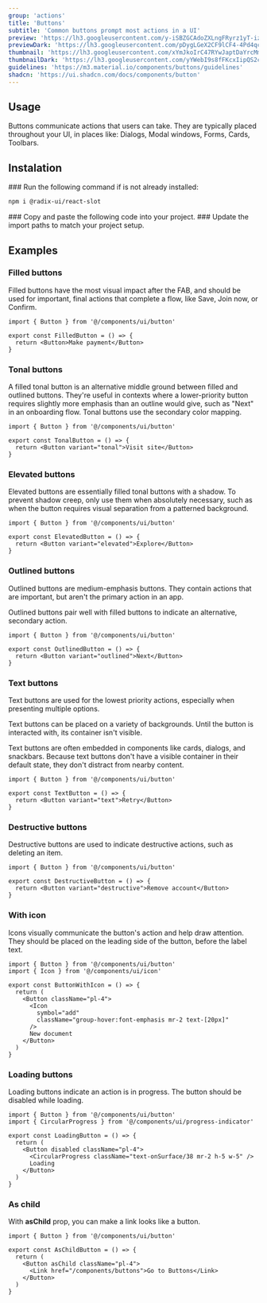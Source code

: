 ```yaml
---
group: 'actions'
title: 'Buttons'
subtitle: 'Common buttons prompt most actions in a UI'
preview: 'https://lh3.googleusercontent.com/y-iSBZGCAdoZXLngFRyrz1yT-izR5A0jLcpGNSTsqWPlqDugm7L2G4xNhexzC3DXnaEXN5jj00Yef5tQzRE23URZu4Ei9g9eCAjuvJdi5iOyAduMBUM=s0'
previewDark: 'https://lh3.googleusercontent.com/pDygLGeX2CF9lCF4-4Pd4qc8pMRJ2pWVyfy7iFr6YDeaJdtcaIfq0RCMn_zEyis06GNXIBWu78qHB6LC9e7o8eV8x8PCx4_SpYOxWMTgf36qtpNE9Fw=s0'
thumbnail: 'https://lh3.googleusercontent.com/xYmJkoIrC47RYwJaptDaYrcMmxj6RWn0pvbScYBvf2sClwna4rUK1C1nKcwKgqovljJyKozN0h_5d5WOgp1NEFaFSZAGHajlRdXo88Y3D5bo9XX-OY4=w2400'
thumbnailDark: 'https://lh3.googleusercontent.com/yYWebI9s8fFKcxIipQS2ckwLZSOThvpA7widXxcdTqjNzRV38KkIc8iUD1xMNRIyscOI_Kv1eszK6FiMCWbmtjpS6ZOhgWSe2XUC-rCqTFtwLJRV2OY=w2400'
guidelines: 'https://m3.material.io/components/buttons/guidelines'
shadcn: 'https://ui.shadcn.com/docs/components/button'
---
```



## Usage

Buttons communicate actions that users can take. They are typically placed throughout your UI, in places like: Dialogs, Modal windows, Forms, Cards, Toolbars.

## Instalation

<Steps>

<Step>
### Run the following command if is not already installed:

```bash
npm i @radix-ui/react-slot
```

</Step>

<Step>
  ### Copy and paste the following code into your project.
  <ComponentSource name="button" />
</Step>

<Step>
### Update the import paths to match your project setup.

</Step>

</Steps>

## Examples

### Filled buttons

Filled buttons have the most visual impact after the FAB, and should be used for important, final actions that complete a flow, like Save, Join now, or Confirm.

<ComponentContainer>
  <Button.FilledButton slot='preview'/>

```tsx
import { Button } from '@/components/ui/button'

export const FilledButton = () => {
  return <Button>Make payment</Button>
}
```

</ComponentContainer>

### Tonal buttons

A filled tonal button is an alternative middle ground between filled and outlined buttons. They're useful in contexts where a lower-priority button requires slightly more emphasis than an outline would give, such as "Next" in an onboarding flow. Tonal buttons use the secondary color mapping.

<ComponentContainer>
  <Button.TonalButton slot='preview'/>

```tsx
import { Button } from '@/components/ui/button'

export const TonalButton = () => {
  return <Button variant="tonal">Visit site</Button>
}
```

</ComponentContainer>

### Elevated buttons

Elevated buttons are essentially filled tonal buttons with a shadow. To prevent shadow creep, only use them when absolutely necessary, such as when the button requires visual separation from a patterned background.

<ComponentContainer>
  <Button.ElevatedButton slot='preview'/>

```tsx
import { Button } from '@/components/ui/button'

export const ElevatedButton = () => {
  return <Button variant="elevated">Explore</Button>
}
```

</ComponentContainer>

### Outlined buttons

Outlined buttons are medium-emphasis buttons. They contain actions that are important, but aren't the primary action in an app.

Outlined buttons pair well with filled buttons to indicate an alternative, secondary action.

<ComponentContainer>
  <Button.OutlinedButton slot='preview'/>

```tsx
import { Button } from '@/components/ui/button'

export const OutlinedButton = () => {
  return <Button variant="outlined">Next</Button>
}
```

</ComponentContainer>

### Text buttons

Text buttons are used for the lowest priority actions, especially when presenting multiple options.

Text buttons can be placed on a variety of backgrounds. Until the button is interacted with, its container isn't visible.

Text buttons are often embedded in components like cards, dialogs, and snackbars. Because text buttons don't have a visible container in their default state, they don't distract from nearby content.

<ComponentContainer>
  <Button.TextButton slot='preview'/>

```tsx
import { Button } from '@/components/ui/button'

export const TextButton = () => {
  return <Button variant="text">Retry</Button>
}
```

</ComponentContainer>

### Destructive buttons

Destructive buttons are used to indicate destructive actions, such as deleting an item.

<ComponentContainer>
  <Button.DestructiveButton slot='preview'/>

```tsx
import { Button } from '@/components/ui/button'

export const DestructiveButton = () => {
  return <Button variant="destructive">Remove account</Button>
}
```

</ComponentContainer>

### With icon

Icons visually communicate the button's action and help draw attention. They should be placed on the leading side of the button, before the label text.

<ComponentContainer>
  <Button.ButtonWithIcon slot='preview'/>

```tsx
import { Button } from '@/components/ui/button'
import { Icon } from '@/components/ui/icon'

export const ButtonWithIcon = () => {
  return (
    <Button className="pl-4">
      <Icon
        symbol="add"
        className="group-hover:font-emphasis mr-2 text-[20px]"
      />
      New document
    </Button>
  )
}
```

</ComponentContainer>

### Loading buttons

Loading buttons indicate an action is in progress. The button should be disabled while loading.

<ComponentContainer>
  <Button.LoadingButton slot='preview'/>

```tsx
import { Button } from '@/components/ui/button'
import { CircularProgress } from '@/components/ui/progress-indicator'

export const LoadingButton = () => {
  return (
    <Button disabled className="pl-4">
      <CircularProgress className="text-onSurface/38 mr-2 h-5 w-5" />
      Loading
    </Button>
  )
}
```

</ComponentContainer>

### As child

With **asChild** prop, you can make a link looks like a button.

<ComponentContainer>
   <Button.AsChildButton slot='preview'/>

```tsx
import { Button } from '@/components/ui/button'

export const AsChildButton = () => {
  return (
    <Button asChild className="pl-4">
      <Link href="/components/buttons">Go to Buttons</Link>
    </Button>
  )
}
```

</ComponentContainer>
